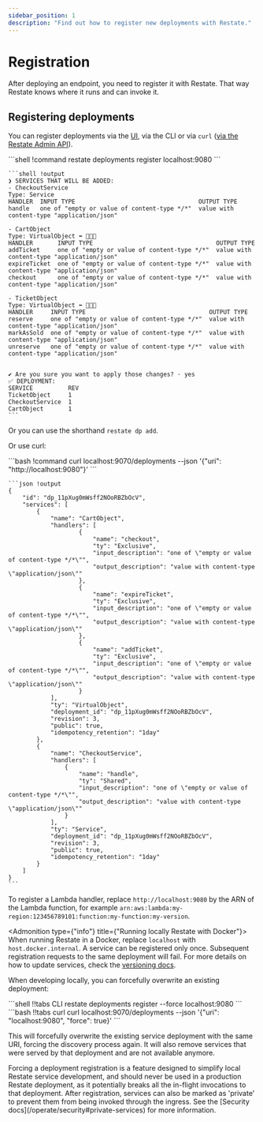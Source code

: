 ```yaml
---
sidebar_position: 1
description: "Find out how to register new deployments with Restate."
---
```



# Registration

After deploying an endpoint, you need to register it with Restate.
That way Restate knows where it runs and can invoke it.

## Registering deployments

You can register deployments via the [UI](/develop/local_dev#restate-ui), via the CLI or via `curl` ([via the Restate Admin API](/adminapi/create-deployment)).

<Terminal>
    ```shell !command
    restate deployments register localhost:9080
    ```

    ```shell !output
    ❯ SERVICES THAT WILL BE ADDED:
    - CheckoutService
    Type: Service
    HANDLER  INPUT TYPE                                   OUTPUT TYPE
    handle   one of "empty or value of content-type */*"  value with content-type "application/json"

    - CartObject
    Type: VirtualObject ⬅️ 🚶🚶🚶
    HANDLER       INPUT TYPE                                   OUTPUT TYPE
    addTicket     one of "empty or value of content-type */*"  value with content-type "application/json"
    expireTicket  one of "empty or value of content-type */*"  value with content-type "application/json"
    checkout      one of "empty or value of content-type */*"  value with content-type "application/json"

    - TicketObject
    Type: VirtualObject ⬅️ 🚶🚶🚶
    HANDLER     INPUT TYPE                                   OUTPUT TYPE
    reserve     one of "empty or value of content-type */*"  value with content-type "application/json"
    markAsSold  one of "empty or value of content-type */*"  value with content-type "application/json"
    unreserve   one of "empty or value of content-type */*"  value with content-type "application/json"


    ✔ Are you sure you want to apply those changes? · yes
    ✅ DEPLOYMENT:
    SERVICE          REV
    TicketObject     1
    CheckoutService  1
    CartObject       1
    ```
</Terminal>

Or you can use the shorthand `restate dp add`.

Or use curl:

<Terminal>
    ```bash !command
    curl localhost:9070/deployments --json '{"uri": "http://localhost:9080"}'
    ```

    ```json !output
    {
        "id": "dp_11pXug0mWsff2NOoRBZbOcV",
        "services": [
            {
                "name": "CartObject",
                "handlers": [
                        {
                            "name": "checkout",
                            "ty": "Exclusive",
                            "input_description": "one of \"empty or value of content-type */*\"",
                            "output_description": "value with content-type \"application/json\""
                        },
                        {
                            "name": "expireTicket",
                            "ty": "Exclusive",
                            "input_description": "one of \"empty or value of content-type */*\"",
                            "output_description": "value with content-type \"application/json\""
                        },
                        {
                            "name": "addTicket",
                            "ty": "Exclusive",
                            "input_description": "one of \"empty or value of content-type */*\"",
                            "output_description": "value with content-type \"application/json\""
                        }
                ],
                "ty": "VirtualObject",
                "deployment_id": "dp_11pXug0mWsff2NOoRBZbOcV",
                "revision": 3,
                "public": true,
                "idempotency_retention": "1day"
            },
            {
                "name": "CheckoutService",
                "handlers": [
                    {
                        "name": "handle",
                        "ty": "Shared",
                        "input_description": "one of \"empty or value of content-type */*\"",
                        "output_description": "value with content-type \"application/json\""
                    }
                ],
                "ty": "Service",
                "deployment_id": "dp_11pXug0mWsff2NOoRBZbOcV",
                "revision": 3,
                "public": true,
                "idempotency_retention": "1day"
            }
        ]
    }
    ```
</Terminal>

To register a Lambda handler, replace `http://localhost:9080` by the ARN of the Lambda function, for example `arn:aws:lambda:my-region:123456789101:function:my-function:my-version`.

<Admonition type={"info"} title={"Running locally Restate with Docker"}>
When running Restate in a Docker, replace `localhost` with `host.docker.internal`.
</Admonition>
<Admonition type="info" title="Updating services">
A service can be registered only once. Subsequent registration requests to the same deployment will fail. For more details on how to update services, check the [versioning docs](/operate/versioning).
</Admonition>

When developing locally, you can forcefully overwrite an existing deployment:

<CodeWithTabs groupId="interface">
    ```shell !!tabs CLI
    restate deployments register --force localhost:9080
    ```
    ```bash !!tabs curl
    curl localhost:9070/deployments --json '{"uri": "localhost:9080", "force": true}'
    ```
</CodeWithTabs>


This will forcefully overwrite the existing service deployment with the same URI, forcing the discovery process again. It will also remove services that were served by that deployment and are not available anymore.

<Admonition type="warning">
Forcing a deployment registration is a feature designed to simplify local Restate service development, and should never be used in a production Restate deployment, as it potentially breaks all the in-flight invocations to that deployment.
</Admonition>

<Admonition type="info">
    After registration, services can also be marked as 'private' to prevent them
    from being invoked through the ingress. See the
    [Security docs](/operate/security#private-services) for more information.
</Admonition>
